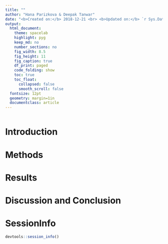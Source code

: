 ```yaml
---
title: ""
author: "Hana Parizkova & Deepak Tanwar"
date: "<b>Created on:</b> 2018-12-21 <br> <b>Updated on:</b> `r Sys.Date()`"
output:
  html_document:
    theme: spacelab
    highlight: pyg
    keep_md: no
    number_sections: no
    fig_width: 8.5
    fig_height: 11
    fig_caption: true
    df_print: paged
    code_folding: show
    toc: true
    toc_float:
      collapsed: false
      smooth_scroll: false
  fontsize: 12pt
  geometry: margin=1in
  documentclass: article
---
```


```r

```


# Introduction


# Methods


# Results


# Discussion and Conclusion


# SessionInfo

```r
devtools::session_info()
```